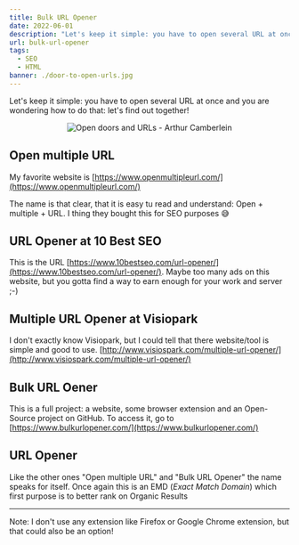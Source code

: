 ```yaml
---
title: Bulk URL Opener
date: 2022-06-01
description: "Let's keep it simple: you have to open several URL at once and you are wondering how to do that: let's find out together!"
url: bulk-url-opener
tags:
  - SEO
  - HTML
banner: ./door-to-open-urls.jpg
---
```


Let's keep it simple: you have to open several URL at once and you are wondering how to do that: let's find out together!

<p align="center">
  <img src="./door-to-open-urls.jpg" alt="Open doors and URLs - Arthur Camberlein" title="Behind the door you will be able to open URLs" />
</p>

## Open multiple URL

My favorite website is [https://www.openmultipleurl.com/](https://www.openmultipleurl.com/)

The name is that clear, that it is easy tu read and understand: Open + multiple + URL. I thing they bought this for SEO purposes 😅

## URL Opener at 10 Best SEO
This is the URL [https://www.10bestseo.com/url-opener/](https://www.10bestseo.com/url-opener/). Maybe too many ads on this website, but you gotta find a way to earn enough for your work and server ;-) 
## Multiple URL Opener at Visiopark

I don't exactly know Visiopark, but I could tell that there website/tool is simple and good to use. [http://www.visiospark.com/multiple-url-opener/](http://www.visiospark.com/multiple-url-opener/)

## Bulk URL Oener

This is a full project: a website, some browser extension and an Open-Source project on GitHub. To access it, go to [https://www.bulkurlopener.com/](https://www.bulkurlopener.com/)

## URL Opener

Like the other ones "Open multiple URL" and "Bulk URL Opener" the name speaks for itself. Once again this is an EMD (_Exact Match Domain_) which first purpose is to better rank on Organic Results

---

Note: I don't use any extension like Firefox or Google Chrome extension, but that could also be an option!